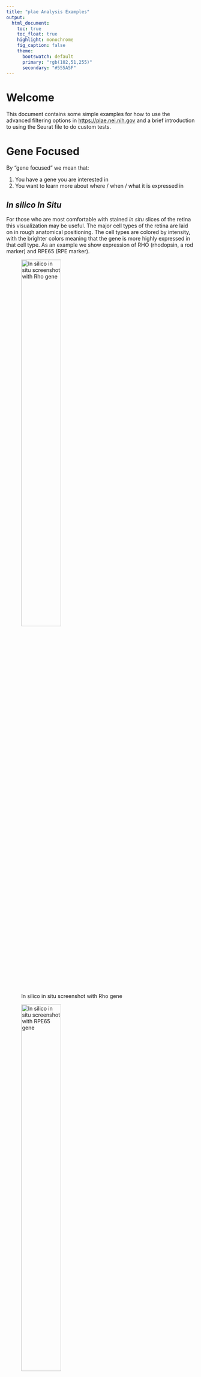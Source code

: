 ```yaml
---
title: "plae Analysis Examples"
output:
  html_document:
    toc: true
    toc_float: true
    highlight: monochrome
    fig_caption: false
    theme:
      bootswatch: default
      primary: "rgb(102,51,255)"
      secondary: "#555A5F"
---
```

# Welcome

This document contains some simple examples for how to use the advanced filtering options in [https://plae.nei.nih.gov]() and a brief introduction to using the Seurat file to do custom tests. 

# Gene Focused

By "gene focused" we mean that:

1. You have a gene you are interested in
2. You want to learn more about where / when / what it is expressed in

## *In silico* *In Situ*

For those who are most comfortable with stained *in situ* slices of the retina this visualization may be useful. The major cell types of the retina are laid on in rough anatomical positioning. The cell types are colored by intensity, with the brighter colors meaning that the gene is more highly expressed in that cell type. As an example we show expression of RHO (rhodopsin, a rod marker) and RPE65 (RPE marker).

![In silico in situ screenshot with Rho gene](screenshots/rho_in_situ.png){width=50%}

![In silico in situ screenshot with RPE65 gene](screenshots/rpe65_in_situ.png){width=50%}


## UMAP - Table

If you are curious about a gene, then there are several ways you can learn about its retinal cell type expression patterning. We will use [ATOH7](https://www.sciencedirect.com/science/article/pii/S0012160612001418?via%3Dihub), a transcription factor that regulates retinal ganglion development as our example gene. 

The UMAP view is a two dimensional representation of the individual cells in the scEiaD. Cells that are closer together have more related gene expression profiles (and thus are likely to be similar cell types). 

Let's go the UMAP - Table viewer in plae:

Viz -> UMAP - Tables

![umap visualization with atoh7 gene](screenshots/atoh7_umap_navigation.png){width=75%}

Dark gray are cells which have no detectable ATOH7.

Yellow is the highest expression and dark purple is the lowest expression. 

![umap visualization with atoh7 with relaxed expression filtering](screenshots/atoh7_umap.png){width=75%}

## Show highest expressing cells

What if we want to see which cells have the highest expression? We can use the "Filter Gene Expression" slider to only show cells with expression above a log2(expression) value.

We see that the highest expressing cells are in the "center" before the branching happens.

![umap visualization with atoh7 with tightened expression filtering](screenshots/atoh7_umap_filtered.png){width=75%}

## Species Filtering

By default plae shows data for all organisms in the database (human, mouse, macaque). 

If we only want to see ATOH7 expression in human data, then that is very easy with the powerful "Scatter Filter Category" and "Gene Filter On" sections.

![umap visualization with atoh7 on only human data](screenshots/atoh7_umap_filtered_human_only.png){width=75%}

## Table Information

While the UMAP view is cool looking, it can't show you everything....what if we want to know what kind of cells are expressing ATOH7?

We can have quantified information on where ATOH7 is expressed by Cell Type (predicted) (this is our machine learned cell type labels) and organism.

![screenshot of atoh7 gene info table](screenshots/atoh7_table.png){width=75%}

We see that about 50% of the mouse and human neurogenic cell type express ATOH7. In raw counts that is 16,449 of 28,811 total mouse neurogenic cells. They have an average expression of 1.86. You can sort or filter the table based on queries. If you wanted to see ATOH7 expression in the RGCs this is trivial to do by typing in the box below.

![screenshot of atoh7 gene info table with filtering shown for cell type](screenshots/atoh7_table_search.png){width=75%}

This shows us that ATOH7 expression seems to be dropping in the maturing/mature RGCs (and is much lower in the macaque) relative to the neurogenic population. 

## Study filtering

As scEiaD is constructed from publicly available datasets, you can also filter the data to only show results from a specific paper. This may be useful if you using the results from that paper and want to check or confirm a finding. 

You can see information about the papers / studies in scEiaD by using the adjacent "Make Meta Table" section as follows:

![meta table study screenshot](screenshots/meta_table_studies.png){width=75%}

We see that the Clark et al. 2019 study did Smart-seq2 and 10X across many developmental time points in mouse. They study_accession ID is SRP158081. We can use this ID to look at ATOH7 expression only in this study in both the UMAP view and the table view

![umap visualization of atoh7 expression in Clark et al 2019 study](screenshots/atoh7_umap_clark_only.png){width=75%}

![table info for atoh7 only showing info from Clark et al](screenshots/atoh7_table_clark_only.png){width=75%}


# Expression Plot

As we have a huge number of studies and samples, we can use this (for single cell data) unusual view: a boxplot! We can see how ATOH7 expression changes across celltype *and* study.

## How do we get here?

![expression plot page screenshot](screenshots/atoh7_exp_navigation.png)

## Make a plot....that shows nothing?

We've entered ATOH7 as the gene to plot (1). We are faceting (splitting the plot into separate sub-plots) on Cell Type (predict) (2). We are coloring the data points by study_accession (each study's average gene expression across the Cell Type (predict) is plotted separately) (3). But we see ... nothing. Why?

![atoh7 expression plot intentional bad example screenshot](screenshots/atoh7_exp_bad_view.png)

That is because the Plot Height (400) is not high enough. The text is prioritized over the data, so they are hidden. As it is extremely difficult to "auto" pick the correct height, it was more straightforward to have the user pick it. Usually a value around 700 - 1200 will give a reasonable view.

## Useable plot
![atoh7 expression plot with sufficient plot height given](screenshots/atoh7_exp_view.png)

So yes, now we can see the data. 

## Some cones have ATOH7 expression?

So each point is an independent study. We see high ATOH7 expression in the neurogenic population, across many studies. But we also see one of studies with ATOH7 expression in cones. The legend shows which colors correspond to which study.

![screenshot of legend of expression plot](screenshots/atoh7_exp_legend.png)
One of the studies is a bright pink...probably SRP200599. We can confirm that by replotting the data with a filter that only shows study_accession SRP200599.

![](screenshots/atoh7_exp_SRP200599.png)

Yep, that is it. We can jump to the UMAP - Table view to pull up the metadata we have extracted about the study. 

![](screenshots/atoh7_table_SRP200599.png)

This is from [Buenaventura et al. ](https://pubmed.ncbi.nlm.nih.gov/31260032/) and is a study that enriched early mouse cones. Some [work](https://www.sciencedirect.com/science/article/pii/S1534580720303075?via%3Dihub) suggests that loss of ATOH7 inhibits cone specification. These cones may be "early" cones or late neurogenic cells that are developing into cones. 


# Cell Type Focused

If you want to get a sense about *what* is present in scEiaD, then there are several tools you can use. For our example, we will be starting with the rods.

## How many rods do we have?
These are published labels
![](screenshots/rods_table.png)

## How many rods do we have after the machine learning?
![](screenshots/rods_predict_table.png)

## How many rods (predicted) do we have across organism?
![](screenshots/rods_predict_org_table.png)

## How many rods (predicted) we we have across organism and study?
![](screenshots/rods_predict_org_study_table.png)

## What genes are differentially expressed in the Rods?

![](screenshots/rods_diff_test.png)

## And what does ROM1 expression look like in the UMAP?

![](screenshots/rods_rom1_umap.png)

Very high expression in the rods (and expressed in other cells too)

# Advanced Stuff - Analysis in R

We provide the full data as seurat (v3) or anndata (scanpy) objects you can download for boutique analysis. Here we demonstrate how you can use the Seurat object to run a quick custom diff test on a sub-population of neurogenic cells. The Seurat object is 25 GB in size and likely will cause serious memory issues on a generic laptop. 

```r
library(Seurat)
library(tidyverse)
library(SingleCellExperiment)
library(scran)
library(org.Hs.eg.db)
#system('wget -O ~/data/scEiaD/scEiaD_all_seurat_v3.Rdata https://hpc.nih.gov/~mcgaugheyd/scEiaD/2021_11_11/scEiaD_all_seurat_v3.Rdata)
# the -O renames the file and puts it in the ~/data/scEiaD directory
load('/Volumes/McGaughey_S/scEiaD_v3/scEiaD_all_seurat_v3.Rdata')
```

## ID neurogenic cells in different clusters
We see that the neurogenic cells are a small minority of these clusters. But perhaps still we can find some interesting differences between them. 
```r
scEiaD_droplet@meta.data %>% 
  group_by(cluster, CellType_predict) %>% 
  summarise(Count = n()) %>% 
  mutate(Perc = (Count / sum(Count)) * 100) %>% 
  filter(Perc > 5) %>% 
  filter(CellType_predict == 'Neurogenic Cell') %>% 
  arrange(-Count)
```

The most common is cluster 46 and 47

### Compare cluster 46 - Neurogenic vs cluster 47 - Neurogenic
This will take a few minutes to run. This is why we cannot offer on-demand custom diff testing as while it runs the whole app shuts down for *everyone* while it computes. 
```r
# Create new column with a pasted together cluster ID and a CellType
scEiaD_droplet <- AddMetaData(scEiaD_droplet, 
                              metadata = 
                                paste0(
                                  scEiaD_droplet@meta.data$cluster, 
                                  '_', 
                                  scEiaD_droplet@meta.data$CellType_predict
                                  ), 
                              col.name = 'clusterCT' )
# tell Seurat this new column is the default identity
Idents(scEiaD_droplet) <- scEiaD_droplet@meta.data$clusterCT
diff_test <- FindMarkers(scEiaD_droplet, ident.1 = '46_Neurogenic Cell', ident.2 = '47_Neurogenic Cell')
diff_test %>% arrange(p_val) %>% filter(abs(avg_log2FC) > 2) %>% head(5)
```

We see the top hit (by p value and log2FC > 2) is HMGB2 (ENSG00000164104), which is associated with a transition from quiescent to proliferative neurogenesis (https://pubmed.ncbi.nlm.nih.gov/28771884/). 


## Compare macula cones vs peripheral cones
Let us now demonstrate how having a deeply collated set of data can be of value in asking more specific questions, like "how to macula/fova cones differ relative to peripheral cones."

First, we need to see whether this is even a tractable question.
```r
scEiaD_droplet@meta.data %>% 
  as_tibble() %>% 
  group_by(retina_region, organism, study_accession, CellType_predict) %>% 
  summarise(Count = n()) %>% 
  filter(CellType_predict %in% c("Cone")) %>% 
  filter(Count > 10, !is.na(retina_region))
```
```r
# Create new column with a pasted together cluster ID and a CellType
scEiaD_droplet <- AddMetaData(scEiaD_droplet, 
                              metadata = 
                                paste0(
                                  scEiaD_droplet@meta.data$retina_region, 
                                  '_', 
                                  scEiaD_droplet@meta.data$CellType_predict,
                                  '_',
                                  scEiaD_droplet@meta.data$organism
                                  ), 
                              col.name = 'regionCT')

# filter down scEiaD
Idents(scEiaD_droplet) <- scEiaD_droplet@meta.data$regionCT
scEiaD_droplet__subset <- subset(scEiaD_droplet, idents = c('Macula_Cone_Homo sapiens','Peripheral_Cone_Homo sapiens'))

# create SCE object so we can use the scran test which balances covariates
sce <- as.SingleCellExperiment(scEiaD_droplet__subset)

# run test, blocking (covariate) for study accession
sce_diff_test <- findMarkers(sce,
                group = sce$regionCT,
                block = sce$study_accession,
                pval.type = 'all',
                test="wilcox")
# while the default test is a wilcox which returns an AUC 
# I like to also run a t test which returns a logFC which is useful in filtering
# as something with a high AUC (power to distinguish between groups) but
# a low logFC is less likely to be interesting
sce_diff_test_t <- findMarkers(sce,
                group = sce$regionCT,
                block = sce$study_accession,
                pval.type = 'all',
                test.type = 't')

# get human understandable gene name
library(org.Hs.eg.db)
symbols <- mapIds(org.Hs.eg.db, keys = row.names(sce_diff_test$`Macula_Cone_Homo sapiens`), keytype = "ENSEMBL", column="SYMBOL")
auc_test <- sce_diff_test$`Peripheral_Cone_Homo sapiens` %>% 
  as_tibble(rownames = 'name') %>% 
  left_join(symbols %>% enframe()) %>% 
  filter(FDR < 0.01) %>% 
  dplyr::rename(p.value.auc = p.value,
         FDR.auc = FDR)
t_test <- sce_diff_test_t$`Peripheral_Cone_Homo sapiens` %>% 
  as_tibble(rownames = 'name') %>% 
  filter(FDR < 0.01) %>% 
    dplyr::rename(p.value.t = p.value,
         FDR.t = FDR)

auc_test %>% 
  left_join(t_test, by = 'name') %>% 
  filter(FDR.auc < 0.01, FDR.t < 0.01) %>% 
  filter(summary.AUC > 0.7 | summary.AUC < 0.3) %>% 
  filter(abs(summary.logFC) > 1) %>% 
  arrange(-`logFC.Macula_Cone_Homo.sapiens`)
```

## Always look at the plots

### PDE6H 
Top gene more highly expressed in the macula compared to the periphery. But ... seems to be driven by just one study (SRP151023). So this doesn't look like a good candidate to me. 
```r
VlnPlot(scEiaD_droplet__subset, features = c('ENSG00000139053'))

VlnPlot(scEiaD_droplet__subset, c('ENSG00000139053'), split.by = 'regionCT', group.by='study_accession', ) + aes(color=scEiaD_droplet__subset$regionCT)
```

### PCP4
The effect is consistent across multiple studies, which increases confidence this is a real pattern.

PCP4 modulates calmodulin, which is involved in cone photoreceptor ribbon replenishment (https://pubmed.ncbi.nlm.nih.gov/25311636/). So maybe not crazy? Or maybe it is. I only know a dangerous amount about retinal function. 
```r
VlnPlot(scEiaD_droplet__subset, features = c('ENSG00000183036'))

VlnPlot(scEiaD_droplet__subset, c('ENSG00000183036'), split.by = 'regionCT', group.by='study_accession', ) + aes(color=scEiaD_droplet__subset$regionCT)
```

